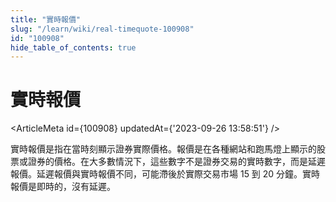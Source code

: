 ```yaml
---
title: "實時報價"
slug: "/learn/wiki/real-timequote-100908"
id: "100908"
hide_table_of_contents: true
---
```



# 實時報價

<ArticleMeta id={100908} updatedAt={'2023-09-26 13:58:51'} />
<div className='border-solid border-b border-t-0 my-4 border-[var(--ifm-color-gray-300)]' />

實時報價是指在當時刻顯示證券實際價格。報價是在各種網站和跑馬燈上顯示的股票或證券的價格。在大多數情況下，這些數字不是證券交易的實時數字，而是延遲報價。延遲報價與實時報價不同，可能滯後於實際交易市場 15 到 20 分鐘。實時報價是即時的，沒有延遲。
